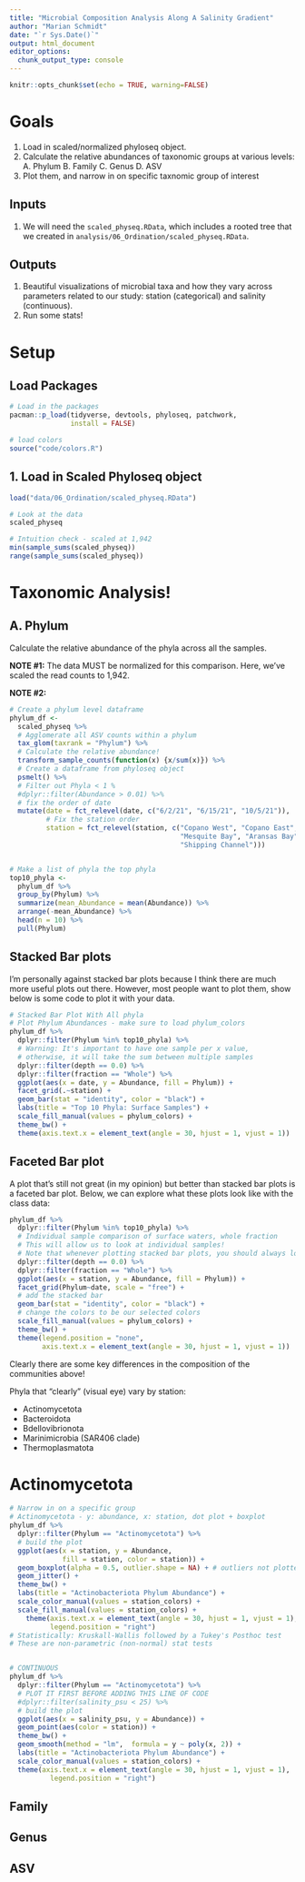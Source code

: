 ```yaml
---
title: "Microbial Composition Analysis Along A Salinity Gradient"
author: "Marian Schmidt"
date: "`r Sys.Date()`"
output: html_document
editor_options: 
  chunk_output_type: console
---
```


```r
knitr::opts_chunk$set(echo = TRUE, warning=FALSE)
```

# Goals

1. Load in scaled/normalized phyloseq object. 
2. Calculate the relative abundances of taxonomic groups at various levels: 
    A. Phylum
    B. Family 
    C. Genus
    D. ASV 
3. Plot them, and narrow in on specific taxnomic group of interest

## Inputs 

1. We will need the `scaled_physeq.RData`, which includes a rooted tree that we created in `analysis/06_Ordination/scaled_physeq.RData`. 

## Outputs 

1. Beautiful visualizations of microbial taxa and how they vary across parameters related to our study: station (categorical) and salinity (continuous).
2. Run some stats! 

# Setup 

## Load Packages 
```r
# Load in the packages 
pacman::p_load(tidyverse, devtools, phyloseq, patchwork, 
               install = FALSE)

# load colors
source("code/colors.R")
```


## 1. Load in Scaled Phyloseq object 

```r
load("data/06_Ordination/scaled_physeq.RData")

# Look at the data 
scaled_physeq

# Intuition check - scaled at 1,942
min(sample_sums(scaled_physeq))
range(sample_sums(scaled_physeq))
```

# Taxonomic Analysis! 

## A. Phylum 

Calculate the relative abundance of the phyla across all the samples. 

**NOTE #1:** The data MUST be normalized for this comparison. Here, we've scaled the read counts to 1,942.

**NOTE #2:**

```r
# Create a phylum level dataframe
phylum_df <- 
  scaled_physeq %>%
  # Agglomerate all ASV counts within a phylum
  tax_glom(taxrank = "Phylum") %>%
  # Calculate the relative abundance! 
  transform_sample_counts(function(x) {x/sum(x)}) %>%
  # Create a dataframe from phyloseq object
  psmelt() %>%
  # Filter out Phyla < 1 % 
  #dplyr::filter(Abundance > 0.01) %>%
  # fix the order of date
  mutate(date = fct_relevel(date, c("6/2/21", "6/15/21", "10/5/21")),
         # Fix the station order 
         station = fct_relevel(station, c("Copano West", "Copano East",
                                          "Mesquite Bay", "Aransas Bay",
                                          "Shipping Channel")))


# Make a list of phyla the top phyla 
top10_phyla <- 
  phylum_df %>%
  group_by(Phylum) %>%
  summarize(mean_Abundance = mean(Abundance)) %>%
  arrange(-mean_Abundance) %>%
  head(n = 10) %>%
  pull(Phylum)
```

## Stacked Bar plots 

I'm personally against stacked bar plots because I think there are much more useful plots out there. However, most people want to plot them, show below is some code to plot it with your data. 

```r
# Stacked Bar Plot With All phyla 
# Plot Phylum Abundances - make sure to load phylum_colors 
phylum_df %>%
  dplyr::filter(Phylum %in% top10_phyla) %>%
  # Warning: It's important to have one sample per x value, 
  # otherwise, it will take the sum between multiple samples
  dplyr::filter(depth == 0.0) %>%
  dplyr::filter(fraction == "Whole") %>%
  ggplot(aes(x = date, y = Abundance, fill = Phylum)) + 
  facet_grid(.~station) + 
  geom_bar(stat = "identity", color = "black") + 
  labs(title = "Top 10 Phyla: Surface Samples") + 
  scale_fill_manual(values = phylum_colors) + 
  theme_bw() + 
  theme(axis.text.x = element_text(angle = 30, hjust = 1, vjust = 1))
```


## Faceted Bar plot 

A plot that's still not great (in my opinion) but better than stacked bar plots is a faceted bar plot. Below, we can explore what these plots look like with the class data: 

```r
phylum_df %>%
  dplyr::filter(Phylum %in% top10_phyla) %>%
  # Individual sample comparison of surface waters, whole fraction 
  # This will allow us to look at individual samples! 
  # Note that whenever plotting stacked bar plots, you should always look at Individual samples! 
  dplyr::filter(depth == 0.0) %>%
  dplyr::filter(fraction == "Whole") %>%
  ggplot(aes(x = station, y = Abundance, fill = Phylum)) + 
  facet_grid(Phylum~date, scale = "free") + 
  # add the stacked bar 
  geom_bar(stat = "identity", color = "black") + 
  # change the colors to be our selected colors 
  scale_fill_manual(values = phylum_colors) + 
  theme_bw() + 
  theme(legend.position = "none",
        axis.text.x = element_text(angle = 30, hjust = 1, vjust = 1))
```


Clearly there are some key differences in the composition of the communities above! 

Phyla that "clearly" (visual eye) vary by station: 

- Actinomycetota
- Bacteroidota
- Bdellovibrionota
- Marinimicrobia (SAR406 clade)
- Thermoplasmatota


# Actinomycetota 

```r
# Narrow in on a specific group
# Actinomycetota - y: abundance, x: station, dot plot + boxplot
phylum_df %>%
  dplyr::filter(Phylum == "Actinomycetota") %>%
  # build the plot 
  ggplot(aes(x = station, y = Abundance, 
             fill = station, color = station)) + 
  geom_boxplot(alpha = 0.5, outlier.shape = NA) + # outliers not plotted here in boxplot 
  geom_jitter() + 
  theme_bw() + 
  labs(title = "Actinobacteriota Phylum Abundance") + 
  scale_color_manual(values = station_colors) + 
  scale_fill_manual(values = station_colors) + 
    theme(axis.text.x = element_text(angle = 30, hjust = 1, vjust = 1),
          legend.position = "right")
# Statistically: Kruskall-Wallis followed by a Tukey's Posthoc test
# These are non-parametric (non-normal) stat tests 


# CONTINUOUS 
phylum_df %>%
  dplyr::filter(Phylum == "Actinomycetota") %>%
  # PLOT IT FIRST BEFORE ADDING THIS LINE OF CODE 
  #dplyr::filter(salinity_psu < 25) %>%
  # build the plot 
  ggplot(aes(x = salinity_psu, y = Abundance)) + 
  geom_point(aes(color = station)) + 
  theme_bw() + 
  geom_smooth(method = "lm",  formula = y ~ poly(x, 2)) + 
  labs(title = "Actinobacteriota Phylum Abundance") + 
  scale_color_manual(values = station_colors) + 
  theme(axis.text.x = element_text(angle = 30, hjust = 1, vjust = 1),
          legend.position = "right")
```



## Family 

## Genus 

## ASV 




